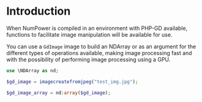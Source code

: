 # Introduction

When NumPower is compiled in an environment with PHP-GD available, functions to facilitate
image manipulation will be available for use.

You can use a `GdImage` image to build an NDArray or as an argument for the different types of operations
available, making image processing fast and with the possibility of performing image processing using a GPU.

```php
use \NDArray as nd;

$gd_image = imagecreatefromjpeg("test_img.jpg");

$gd_image_array = nd:array($gd_image);
```